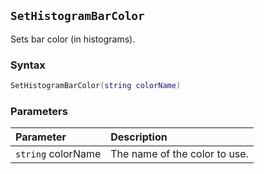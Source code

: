 ::: {.minipage data-latex="{\textwidth}"}
## `SetHistogramBarColor`

Sets bar color (in histograms\index{graphs!histograms}).

### Syntax {-}

``` .lua
SetHistogramBarColor(string colorName)
```

### Parameters {-}

**Parameter** | **Description**
| :-- | :-- |
| `string` colorName | The name of the color to use. |
:::
